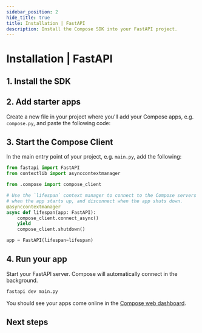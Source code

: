 ```yaml
---
sidebar_position: 2
hide_title: true
title: Installation | FastAPI
description: Install the Compose SDK into your FastAPI project.
---
```



# Installation | FastAPI

<Introduction framework="FastAPI" />

## 1. Install the SDK

<InstallSdkPython />

## 2. Add starter apps

Create a new file in your project where you'll add your Compose apps, e.g. `compose.py`, and paste the following code:

<StarterCodePython />

<ReplaceApiKey />


## 3. Start the Compose Client

In the main entry point of your project, e.g. `main.py`, add the following:

```python
from fastapi import FastAPI
from contextlib import asynccontextmanager

from .compose import compose_client

# Use the `lifespan` context manager to connect to the Compose servers once
# when the app starts up, and disconnect when the app shuts down.
@asynccontextmanager
async def lifespan(app: FastAPI):
    compose_client.connect_async()
    yield
    compose_client.shutdown()

app = FastAPI(lifespan=lifespan)
```

<ConnectClientDetailsPython framework="FastAPI" />

## 4. Run your app

Start your FastAPI server. Compose will automatically connect in the background.

```bash
fastapi dev main.py
```

You should see your apps come online in the [Compose web dashboard](https://app.composehq.com/home).

## Next steps

<NextStepsPython />